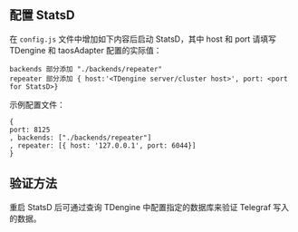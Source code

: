 
## 配置 StatsD

在 `config.js` 文件中增加如下内容后启动 StatsD，其中 host 和 port 请填写 TDengine 和 taosAdapter 配置的实际值：

```
backends 部分添加 "./backends/repeater"
repeater 部分添加 { host:'<TDengine server/cluster host>', port: <port for StatsD>}
```

示例配置文件：

```
{
port: 8125
, backends: ["./backends/repeater"]
, repeater: [{ host: '127.0.0.1', port: 6044}]
}
```

## 验证方法

重启 StatsD 后可通过查询 TDengine 中配置指定的数据库来验证 Telegraf 写入的数据。

